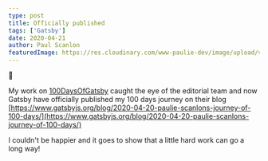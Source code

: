 ```yaml
---
type: post
title: Officially published
tags: ['Gatsby']
date: 2020-04-21
author: Paul Scanlon
featuredImage: https://res.cloudinary.com/www-paulie-dev/image/upload/v1595915591/paulie.dev/2020/04/officially-published_gsc40b.jpg
---
```


🎉

My work on [100DaysOfGatsby](/posts/2020/01/100DaysOfGatsby/) caught the eye of the editorial team and now Gatsby have
officially published my 100 days journey on their blog
[https://www.gatsbyjs.org/blog/2020-04-20-paulie-scanlons-journey-of-100-days/](https://www.gatsbyjs.org/blog/2020-04-20-paulie-scanlons-journey-of-100-days/)

I couldn't be happier and it goes to show that a little hard work can go a long way!
